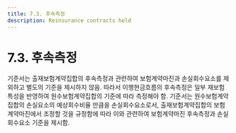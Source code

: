 ```yaml
---
title: 7.3. 후속측정
description: Reinsurance contracts held
---
```


# 7.3. 후속측정

기준서는 출재보험계약집합의 후속측정과 관련하여 보험계약마진과 손실회수요소를 제외하고 별도의 기준을 제시하지 않음. 따라서 이행현금흐름의 후속측정은 일부 재보험 특성을 반영하여 원수보험계약집합의 기준에 따라 측정해야 함. 기준서는 원수보험계약집합의 손실요소의 예상회수비율 만큼을 손실회수요소로서, 출재보험계약집합의 보험계약마진에서 조정할 것을 규정함에 따라 이와 관련하여 보험계약마진 후속측정과 손실회수요소 기준을 제시함.
